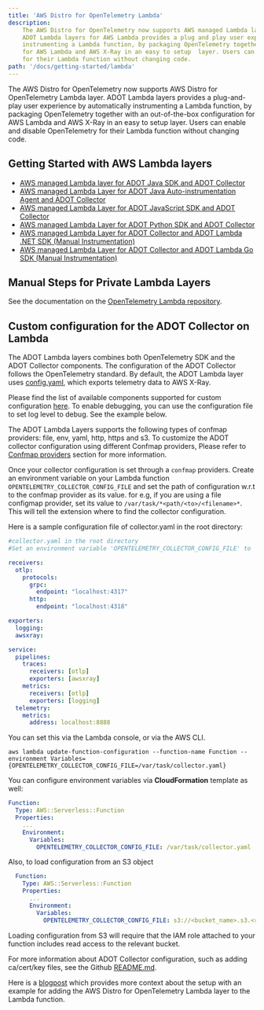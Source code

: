 ```yaml
---
title: 'AWS Distro for OpenTelemetry Lambda'
description:
    The AWS Distro for OpenTelemetry now supports AWS managed Lambda layers.
    ADOT Lambda layers for AWS Lambda provides a plug and play user experience by automatically
    instrumenting a Lambda function, by packaging OpenTelemetry together with an out-of-the-box configuration
    for AWS Lambda and AWS X-Ray in an easy to setup  layer. Users can enable and disable OpenTelemetry
    for their Lambda function without changing code.
path: '/docs/getting-started/lambda'
---
```



The AWS Distro for OpenTelemetry now supports AWS Distro for OpenTelemetry Lambda layer.
    ADOT Lambda layers provides a plug-and-play user experience by automatically
    instrumenting a Lambda function, by packaging OpenTelemetry together with an out-of-the-box configuration
    for AWS Lambda and AWS X-Ray in an easy to setup layer. Users can enable and disable OpenTelemetry
    for their Lambda function without changing code.

<SectionSeparator />

## Getting Started with AWS Lambda layers

* [AWS managed Lambda layer for ADOT Java SDK and ADOT Collector](/docs/getting-started/lambda/lambda-java)
* [AWS managed Lambda Layer for ADOT Java Auto-instrumentation Agent and ADOT Collector](/docs/getting-started/lambda/lambda-java-auto-instr)
* [AWS managed Lambda Layer for ADOT JavaScript SDK and ADOT Collector](/docs/getting-started/lambda/lambda-js)
* [AWS managed Lambda Layer for ADOT Python SDK and ADOT Collector](/docs/getting-started/lambda/lambda-python)
* [AWS managed Lambda Layer for ADOT Collector and ADOT Lambda .NET SDK (Manual Instrumentation)](/docs/getting-started/lambda/lambda-dotnet)
* [AWS managed Lambda Layer for ADOT Collector and ADOT Lambda Go SDK (Manual Instrumentation)](/docs/getting-started/lambda/lambda-go)

## Manual Steps for Private Lambda Layers
See the documentation on the [OpenTelemetry Lambda repository](https://github.com/open-telemetry/opentelemetry-lambda/).

## Custom configuration for the ADOT Collector on Lambda
The ADOT Lambda layers combines both OpenTelemetry SDK and the ADOT Collector components.
The configuration of the ADOT Collector follows the OpenTelemetry standard.
By default, the ADOT Lambda layer uses [config.yaml](https://github.com/aws-observability/aws-otel-lambda/blob/main/adot/collector/config.yaml),
which exports telemetry data to AWS X-Ray.

Please find the list of available components supported for custom configuration [here](https://github.com/aws-observability/aws-otel-lambda/blob/main/README.md#adot-lambda-layer-available-components). To enable debugging, you can use the configuration file to set log level to debug. See the example below.

The ADOT Lambda Layers supports the following types of confmap providers: file, env, yaml, http, https and s3. To customize the ADOT collector configuration using different Confmap providers, Please refer to [Confmap providers](/docs/components/confmap-providers#confmap-providers-supported-by-the-adot-collector) section for more information.

Once your collector configuration is set through a `confmap` providers.
Create an environment variable on your Lambda function `OPENTELEMETRY_COLLECTOR_CONFIG_FILE` and set the path of configuration w.r.t to the confmap provider as its value. for e.g, if you are using a file configmap provider, set its value to `/var/task/*<path/<to>/<filename>*`.
This will tell the extension where to find the collector configuration.

Here is a sample configuration file of collector.yaml in the root directory:

```yaml
#collector.yaml in the root directory
#Set an environment variable 'OPENTELEMETRY_COLLECTOR_CONFIG_FILE' to '/var/task/collector.yaml'

receivers:
  otlp:
    protocols:
      grpc:
        endpoint: "localhost:4317"
      http:
        endpoint: "localhost:4318"

exporters:
  logging:
  awsxray:

service:
  pipelines:
    traces:
      receivers: [otlp]
      exporters: [awsxray]
    metrics:
      receivers: [otlp]
      exporters: [logging]
  telemetry:
    metrics:
      address: localhost:8888

```
You can set this via the Lambda console, or via the AWS CLI.

```
aws lambda update-function-configuration --function-name Function --environment Variables={OPENTELEMETRY_COLLECTOR_CONFIG_FILE=/var/task/collector.yaml}
```

You can configure environment variables via **CloudFormation** template as well:

```yaml
Function:
  Type: AWS::Serverless::Function
  Properties:
    ...
    Environment:
      Variables:
        OPENTELEMETRY_COLLECTOR_CONFIG_FILE: /var/task/collector.yaml
```
Also, to load configuration from an S3 object

```yaml
  Function:
    Type: AWS::Serverless::Function
    Properties:
      ...
      Environment:
        Variables:
          OPENTELEMETRY_COLLECTOR_CONFIG_FILE: s3://<bucket_name>.s3.<region>.amazonaws.com/collector_config.yaml
```

Loading configuration from S3 will require that the IAM role attached to your function includes read access to the relevant bucket.

For more information about ADOT Collector configuration, such as adding ca/cert/key files, see the Github [README.md](https://github.com/aws-observability/aws-otel-lambda/blob/main/README.md).

Here is a [blogpost](https://aws.amazon.com/blogs/opensource/auto-instrumenting-a-python-application-with-an-aws-distro-for-opentelemetry-lambda-layer/) which provides more context about the setup with an example for adding the AWS Distro for OpenTelemetry Lambda layer to the Lambda function.
